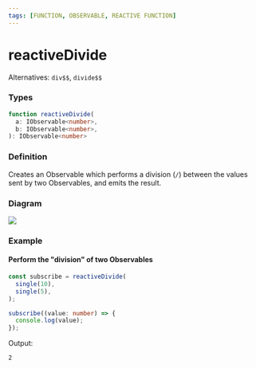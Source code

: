 ```yaml
---
tags: [FUNCTION, OBSERVABLE, REACTIVE FUNCTION]
---
```


# reactiveDivide

Alternatives: `div$$`, `divide$$`

### Types

```ts
function reactiveDivide(
  a: IObservable<number>,
  b: IObservable<number>,
): IObservable<number>
```

### Definition

Creates an Observable which performs a division (`/`) between the values sent by two Observables, and emits the result.

### Diagram

![](example-diagram.svg)

### Example

#### Perform the "division" of two Observables

```ts
const subscribe = reactiveDivide(
  single(10),
  single(5),
);

subscribe((value: number) => {
  console.log(value);
});
```

Output:

```text
2
```
